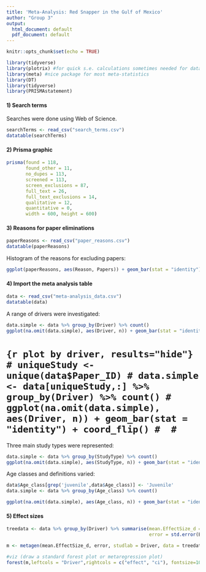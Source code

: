 ```yaml
---
title: 'Meta-Analysis: Red Snapper in the Gulf of Mexico'
author: "Group 3"
output:
  html_document: default
  pdf_document: default
---
```


```r
knitr::opts_chunk$set(echo = TRUE)
```

```r
library(tidyverse)
library(plotrix) #for quick s.e. calculations sometimes needed for data tidy step
library(meta) #nice package for most meta-statistics
library(DT)
library(tidyverse)
library(PRISMAstatement)
```


#### 1) Search terms
Searches were done using Web of Science.
```r
searchTerms <- read_csv("search_terms.csv")
datatable(searchTerms)

```



#### 2) Prisma graphic

```r
prisma(found = 118,
       found_other = 11,
       no_dupes = 113, 
       screened = 113, 
       screen_exclusions = 87, 
       full_text = 26,
       full_text_exclusions = 14, 
       qualitative = 12, 
       quantitative = 0,
       width = 600, height = 600)

```




#### 3) Reasons for paper eliminations
```r
paperReasons <- read_csv("paper_reasons.csv")
datatable(paperReasons)
```



Histogram of the reasons for excluding papers:

```r
ggplot(paperReasons, aes(Reason, Papers)) + geom_bar(stat = "identity") + coord_flip()

```



#### 4) Import the meta analysis table

```r
data <- read_csv("meta-analysis_data.csv")
datatable(data)

```


A range of drivers were investigated:

```r

data.simple <- data %>% group_by(Driver) %>% count()
ggplot(na.omit(data.simple), aes(Driver, n)) + geom_bar(stat = "identity") + coord_flip()

```
# ```{r plot by driver, results="hide"}
# uniqueStudy <- unique(data$Paper_ID)
# data.simple <- data[uniqueStudy,:] %>% group_by(Driver) %>% count()
# ggplot(na.omit(data.simple), aes(Driver, n)) + geom_bar(stat = "identity") + coord_flip()
# 
# ```

Three main study types were represented:


```r
data.simple <- data %>% group_by(StudyType) %>% count()
ggplot(na.omit(data.simple), aes(StudyType, n)) + geom_bar(stat = "identity") + coord_flip()

```

Age classes and definitions varied: 

```r

data$Age_class[grep('juvenile',data$Age_class)] <- 'Juvenile'
data.simple <- data %>% group_by(Age_class) %>% count()

ggplot(na.omit(data.simple), aes(Age_class, n)) + geom_bar(stat = "identity") + coord_flip()

```

#### 5) Effect sizes

```r
treedata <- data %>% group_by(Driver) %>% summarise(mean.EffectSize_d = mean(EffectSize_d),
                                                    error = std.error(EffectSize_d))
```

```r
m <- metagen(mean.EffectSize_d, error, studlab = Driver, data = treedata) #fit generic meta-analysis to an object

#viz (draw a standard forest plot or metaregression plot)
forest(m,leftcols = "Driver",rightcols = c("effect", "ci"), fontsize=10) #grid-based graphics so a bit of work to resize
```

